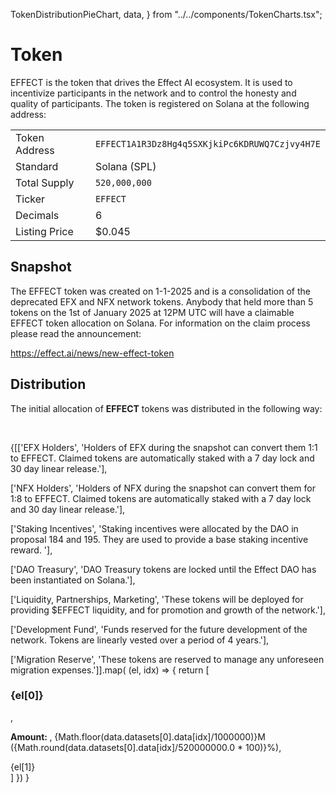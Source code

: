   TokenDistributionPieChart,
  data,
} from "../../components/TokenCharts.tsx";

# Token

EFFECT is the token that drives the Effect AI ecosystem. It is used to
incentivize participants in the network and to control the honesty and
quality of participants. The token is registered on Solana at the
following address:

|               |                                                |
| ------------- | ---------------------------------------------- |
| Token Address | `EFFECT1A1R3Dz8Hg4q5SXKjkiPc6KDRUWQ7Czjvy4H7E` |
| Standard      | Solana (SPL)                                   |
| Total Supply  | `520,000,000`                                  |
| Ticker        | `EFFECT`                                       |
| Decimals      | 6                                              |
| Listing Price | $0.045                                         |

## Snapshot

The EFFECT token was created on 1-1-2025 and is a consolidation of the
deprecated EFX and NFX network tokens. Anybody that held more than 5
tokens on the 1st of January 2025 at 12PM UTC will have a claimable
EFFECT token allocation on Solana. For information on the claim process please
read the announcement:

https://effect.ai/news/new-effect-token

## Distribution

The initial allocation of **EFFECT** tokens was distributed in the
following way:

<div style={{ margin: "0 auto", maxWidth: "450px" }}>
  <TokenDistributionPieChart />
  <br />
</div>

<div>

{[['EFX Holders',
'Holders of EFX during the snapshot can convert them 1:1 to EFFECT. Claimed tokens are automatically staked with a 7 day lock and 30 day linear release.'],

['NFX Holders',
'Holders of NFX during the snapshot can convert them for 1:8 to EFFECT. Claimed tokens are automatically staked with a 7 day lock and 30 day linear release.'],

['Staking Incentives',
'Staking incentives were allocated by the DAO in proposal 184 and 195. They are used to provide a base staking incentive reward. '],

['DAO Treasury',
'DAO Treasury tokens are locked until the Effect DAO has been instantiated on Solana.'],

['Liquidity, Partnerships, Marketing',
'These tokens will be deployed for providing $EFFECT liquidity, and for promotion and growth of the network.'],

['Development Fund',
'Funds reserved for the future development of the network. Tokens are linearly vested over a period of 4 years.'],

['Migration Reserve',
'These tokens are reserved to manage any unforeseen migration expenses.']].map(
(el, idx) => {
return [<h3 class="vocs_H3 vocs_Heading">{el[0]}</h3>,

  <strong class="vocs_Strong">Amount: </strong>,
  <span> {Math.floor(data.datasets[0].data[idx]/1000000)}M ({Math.round(data.datasets[0].data[idx]/520000000.0 * 100)}%)</span>,
  <div>{el[1]}</div>]
  })
}
</div>

